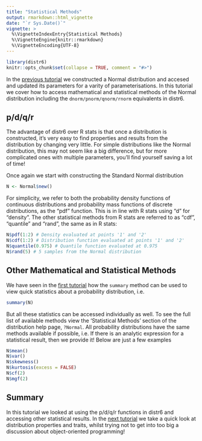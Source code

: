 ```yaml
---
title: "Statistical Methods"
output: rmarkdown::html_vignette
date: "`r Sys.Date()`"
vignette: >
  %\VignetteIndexEntry{Statistical Methods}
  %\VignetteEngine{knitr::rmarkdown}
  %\VignetteEncoding{UTF-8}
---
```


```r
library(distr6)
knitr::opts_chunk$set(collapse = TRUE, comment = "#>")
```

In the [previous tutorial](https://alan-turing-institute.github.io/distr6/articles/webs/parameters.html) we constructed a Normal distribution and accesed and updated its parameters for a varity of parameterisations. In this tutorial we cover how to access mathematical and statistical methods of the Normal distribution including the `dnorm/pnorm/qnorm/rnorm` equivalents in distr6.

## p/d/q/r

The advantage of distr6 over R stats is that once a distribution is constructed, it's very easy to find properties and results from the distribution by changing very little. For simple distributions like the Normal distribution, this may not seem like a big difference, but for more complicated ones with multiple parameters, you'll find yourself saving a lot of time!

Once again we start with constructing the Standard Normal distribution
```r
N <- Normal$new()
```

For simplicity, we refer to both the probability density functions of continuous distributions and probability mass functions of discrete distributions, as the "pdf" function. This is in line with R stats using "d" for "density". The other statistical methods from R stats are referred to as "cdf", "quantile" and "rand", the same as in R stats:

```r
N$pdf(1:2) # Density evaluated at points '1' and '2'
N$cdf(1:2) # Distribution function evaluated at points '1' and '2'
N$quantile(0.975) # Quantile function evaluated at 0.975
N$rand(5) # 5 samples from the Normal distribution
```

## Other Mathematical and Statistical Methods

We have seen in the [first tutorial](https://alan-turing-institute.github.io/distr6/articles/webs/constructing_a_distribution.html) how the `summary` method can be used to view quick statistics about a probability distribution, i.e.
```r
summary(N)
```

But all these statistics can be accessed individually as well. To see the full list of available methods view the 'Statistical Methods' section of the distribution help page, `?Normal`. All probability distributions have the same methods available if possible, i.e. If there is an analytic expression for a statistical result, then we provide it! Below are just a few examples

```r
N$mean()
N$var()
N$skewness()
N$kurtosis(excess = FALSE)
N$cf(2)
N$mgf(2)
```


## Summary

In this tutorial we looked at using the p/d/q/r functions in distr6 and accessing other statistical results. In the [next tutorial](https://alan-turing-institute.github.io/distr6/articles/webs/properties_traits.html) we take a quick look at distribution properties and traits, whilst trying not to get into too big a discussion about object-oriented programming!
